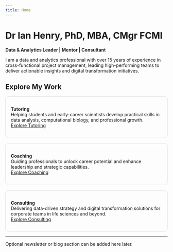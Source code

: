 ```yaml
---
title: Home
---
```


# Dr Ian Henry, PhD, MBA, CMgr FCMI

**Data & Analytics Leader | Mentor | Consultant**

I am a data and analytics professional with over 15 years of experience in cross-functional project management, leading high-performing teams to deliver actionable insights and digital transformation initiatives.  

## Explore My Work

<div style="display:flex; gap:1rem; flex-wrap:wrap;">
<div style="flex:1; min-width:250px; border:1px solid #ddd; padding:1rem; border-radius:10px;">
**Tutoring**  
Helping students and early-career scientists develop practical skills in data analysis, computational biology, and professional growth.  
[Explore Tutoring](https://tutoring.drianhenry.co.uk)
</div>

<div style="flex:1; min-width:250px; border:1px solid #ddd; padding:1rem; border-radius:10px;">
**Coaching**  
Guiding professionals to unlock career potential and enhance leadership and strategic capabilities.  
[Explore Coaching](https://coaching.drianhenry.co.uk)
</div>

<div style="flex:1; min-width:250px; border:1px solid #ddd; padding:1rem; border-radius:10px;">
**Consulting**  
Delivering data-driven strategy and digital transformation solutions for corporate teams in life sciences and beyond.  
[Explore Consulting](https://consulting.drianhenry.co.uk)
</div>
</div>

---

Optional newsletter or blog section can be added here later.

